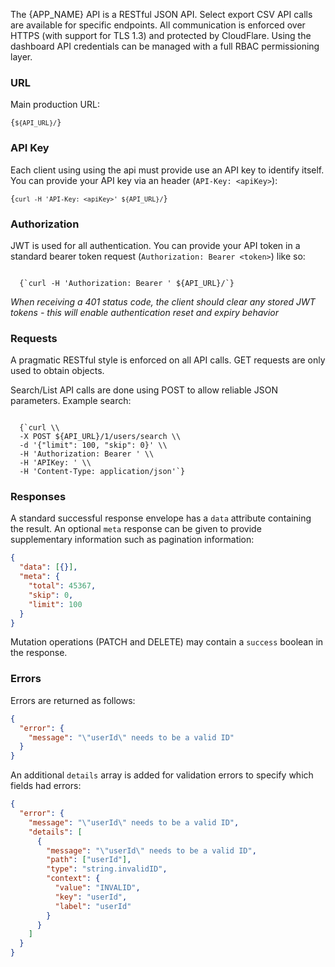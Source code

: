 

The {APP_NAME} API is a RESTful JSON API. Select export CSV API calls are
available for specific endpoints. All communication is enforced over HTTPS (with
support for TLS 1.3) and protected by CloudFlare. Using the dashboard API
credentials can be managed with a full RBAC permissioning layer.

### URL

Main production URL:

<Code>{`${API_URL}/`}</Code>

### API Key

Each client using using the api must provide use an API key to identify itself.
You can provide your API key via an header (`API-Key: <apiKey>`):

<Code language="bash">{`curl -H 'API-Key: <apiKey>' ${API_URL}/`}</Code>

### Authorization

JWT is used for all authentication. You can provide your API token in a standard
bearer token request (`Authorization: Bearer <token>`) like so:

<Code language="bash">
  {`curl -H 'Authorization: Bearer <token>' ${API_URL}/`}
</Code>

_When receiving a 401 status code, the client should clear any stored JWT
tokens - this will enable authentication reset and expiry behavior_

### Requests

A pragmatic RESTful style is enforced on all API calls. GET requests are only
used to obtain objects.

Search/List API calls are done using POST to allow reliable JSON parameters.
Example search:

<Code language="bash">
  {`curl \\
  -X POST ${API_URL}/1/users/search \\
  -d '{"limit": 100, "skip": 0}' \\
  -H 'Authorization: Bearer <token>' \\
  -H 'APIKey: <apikey>' \\
  -H 'Content-Type: application/json'`}
</Code>

### Responses

A standard successful response envelope has a `data` attribute containing the
result. An optional `meta` response can be given to provide supplementary
information such as pagination information:

```json
{
  "data": [{}],
  "meta": {
    "total": 45367,
    "skip": 0,
    "limit": 100
  }
}
```

Mutation operations (PATCH and DELETE) may contain a `success` boolean in the
response.

### Errors

Errors are returned as follows:

```json
{
  "error": {
    "message": "\"userId\" needs to be a valid ID"
  }
}
```

An additional `details` array is added for validation errors to specify which
fields had errors:

```json
{
  "error": {
    "message": "\"userId\" needs to be a valid ID",
    "details": [
      {
        "message": "\"userId\" needs to be a valid ID",
        "path": ["userId"],
        "type": "string.invalidID",
        "context": {
          "value": "INVALID",
          "key": "userId",
          "label": "userId"
        }
      }
    ]
  }
}
```
